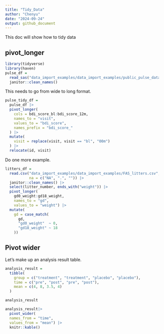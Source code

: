 ```yaml
---
title: "Tidy_Data"
author: "Chenyu"
date: "2024-09-24"
output: github_document
---
```


This doc will show how to tidy data

## pivot_longer

```r
library(tidyverse)
library(haven)
pulse_df = 
  read_sas("data_import_examples/data_import_examples/public_pulse_data.sas7bdat") |>
  janitor::clean_names()
```

This needs to go from wide to long format.

```r
pulse_tidy_df = 
  pulse_df |>
  pivot_longer(
    cols = bdi_score_bl:bdi_score_12m,
    names_to = "visit",
    values_to = "bdi_score",
    names_prefix = "bdi_score_"
  ) |> 
  mutate(
    visit = replace(visit, visit == "bl", "00m")
  ) |>
  relocate(id, visit)
```

Do one more example.

```r
litters_df = 
  read.csv("data_import_examples/data_import_examples/FAS_litters.csv", 
           na = c("NA", ".", "")) |>
  janitor::clean_names() |>
  select(litter_number, ends_with("weight")) |> 
  pivot_longer(
    gd0_weight:gd18_weight,
    names_to = "gd", 
    values_to = "weight") |> 
  mutate(
    gd = case_match(
      gd,
      "gd0_weight"  ~ 0,
      "gd18_weight" ~ 18
    ))
```

## Pivot wider

Let's make up an analysis result table.

```r
analysis_result = 
  tibble(
    group = c("treatment", "treatment", "placebo", "placebo"),
    time = c("pre", "post", "pre", "post"),
    mean = c(4, 8, 3.5, 4)
  )

analysis_result
```

```r
analysis_result|>
  pivot_wider(
  names_from = "time", 
  values_from = "mean") |>
  knitr::kable()
```

